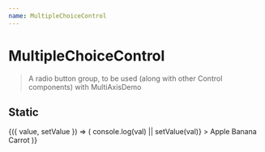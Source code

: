 ```yaml
---
name: MultipleChoiceControl
---
```




# MultipleChoiceControl

> A radio button group, to be used (along with other Control components) with
> MultiAxisDemo

## Static

<Playground>
  <Value>
    {({ value, setValue }) => (
      <MultipleChoiceControl
        id="things"
        label="Things"
        selectedChoiceId={value}
        handleSelect={val => console.log(val) || setValue(val)}
      >
        <Choice id="a">Apple</Choice>
        <Choice id="b">Banana</Choice>
        <Choice id="c">Carrot</Choice>
      </MultipleChoiceControl>
    )}
  </Value>
</Playground>
